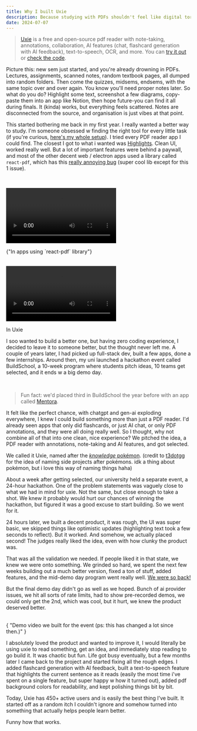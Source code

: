 ```yaml
---
title: Why I built Uxie
description: Because studying with PDFs shouldn't feel like digital torture.
date: 2024-07-07
---
```


> [Uxie](https://uxie.vercel.app) is a free and open-source pdf reader with note-taking, annotations, collaboration, AI features (chat, flashcard generation with AI feedback), text-to-speech, OCR, and more. You can [try it out](https://uxie.vercel.app) or [check the code](https://github.com/zeus-12/uxie).

Picture this: new sem just started, and you're already drowning in PDFs. Lectures, assignments, scanned notes, random textbook pages, all dumped into random folders. Then come the quizzes, midsems, endsems, with the same topic over and over again. You know you'll need proper notes later. So what do you do? Highlight some text, screenshot a few diagrams, copy-paste them into an app like Notion, then hope future-you can find it all during finals. It (kinda) works, but everything feels scattered. Notes are disconnected from the source, and organisation is just vibes at that point.

This started bothering me back in my first year. I really wanted a better way to study. I'm someone obsessed w finding the right tool for every little task (if you're curious, [here's my whole setup](/posts/uses)). I tried every PDF reader app I could find. The closest I got to what i wanted was [Highlights](https://highlightsapp.net). Clean UI, worked really well. But a lot of important features were behind a paywall, and most of the other decent web / electron apps used a library called `react-pdf`, which has this [really annoying bug](https://github.com/wojtekmaj/react-pdf/issues/101) (super cool lib except for this 1 issue).

<br />

<Video
  loop
  src="https://3t8svmawgx.ufs.sh/f/l1Rzm4sjmoAfssX16GdHAcBIoa9qvlRQ7Ux23r5SFdhz8PYy"
/>
<div className="flex justify-center">
  <span className="text-muted-foreground">
    {"In apps using `react-pdf` library"}
  </span>
</div>

<br />

<Video
  loop
  src="https://3t8svmawgx.ufs.sh/f/l1Rzm4sjmoAfEgOdJua0eawolfJIgXHptUc42xhZD7C95jLY"
/>
<div className="flex justify-center">
  <span className="text-muted-foreground">In Uxie</span>
</div>

I soo wanted to build a better one, but having zero coding experience, I decided to leave it to someone better, but the thought never left me. A couple of years later, I had picked up full-stack dev, built a few apps, done a few internships. Around then, my uni launched a hackathon event called BuildSchool, a 10-week program where students pitch ideas, 10 teams get selected, and it ends w a big demo day.

<br />

> Fun fact: we'd placed third in BuildSchool the year before with an app called [Mentora](https://mentoraa.vercel.app/).

It felt like the perfect chance, with chatgpt and gen-ai exploding everywhere, I knew I could build something more than just a PDF reader. I'd already seen apps that only did flashcards, or just AI chat, or only PDF annotations, and they were all doing really well. So I thought, why not combine all of that into one clean, nice experience? We pitched the idea, a PDF reader with annotations, note-taking and AI features, and got selected.

We called it Uxie, named after the [_knowledge_ pokémon](https://www.pokemon.com/us/pokedex/uxie). (credit to [t3dotgg](https://x.com/theo) for the idea of naming side projects after pokémons. idk a thing about pokémon, but i love this way of naming things haha)

About a week after getting selected, our university held a separate event, a 24-hour hackathon. One of the problem statements was vaguely close to what we had in mind for uxie. Not the same, but close enough to take a shot. We knew it probably would hurt our chances of winning the hackathon, but figured it was a good excuse to start building. So we went for it.

24 hours later, we built a decent product, it was rough, the UI was super basic, we skipped things like optimistic updates (highlighting text took a few seconds to reflect). But it worked. And somehow, we actually placed second! The judges really liked the idea, even with how clunky the product was.

That was all the validation we needed. If people liked it in that state, we knew we were onto something. We grinded so hard, we spent the next few weeks building out a much better version, fixed a ton of stuff, added features, and the mid-demo day program went really well. [We were so back!](https://knowyourmeme.com/memes/its-so-over-were-so-back)

But the final demo day didn't go as well as we hoped. Bunch of ai provider issues, we hit all sorts of rate limits, had to show pre-recorded demos, we could only get the 2nd, which was cool, but it hurt, we knew the product deserved better.

<br />
<Youtube id="m97zcPWSceU" />
<div className="flex justify-center">
  <span className="text-muted-foreground">
    {
      "Demo video we built for the event (ps: this has changed a lot since then.)"
    }
  </span>
</div>

I absolutely loved the product and wanted to improve it, I would literally be using uxie to read something, get an idea, and immediately stop reading to go build it. It was chaotic but fun. Life got busy eventually, but a few months later I came back to the project and started fixing all the rough edges. I added flashcard generation with AI feedback, built a text-to-speech feature that highlights the current sentence as it reads (easily the most time i've spent on a single feature, but super happy w how it turned out), added pdf background colors for readability, and kept polishing things bit by bit.

Today, Uxie has 450+ active users and is easily the best thing I’ve built. It started off as a random itch I couldn't ignore and somehow turned into something that actually helps people learn better.

Funny how that works.
